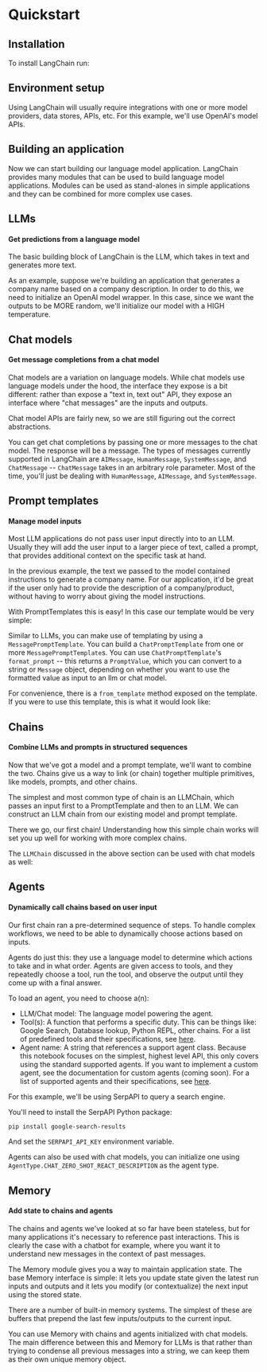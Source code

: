 # Quickstart

## Installation

To install LangChain run:


<Install/>

## Environment setup

Using LangChain will usually require integrations with one or more model providers, data stores, APIs, etc. For this example, we'll use OpenAI's model APIs.


<OpenAISetup/>

## Building an application

Now we can start building our language model application. LangChain provides many modules that can be used to build language model applications. Modules can be used as stand-alones in simple applications and they can be combined for more complex use cases.

## LLMs
#### Get predictions from a language model

The basic building block of LangChain is the LLM, which takes in text and generates more text.

As an example, suppose we're building an application that generates a company name based on a company description. In order to do this, we need to initialize an OpenAI model wrapper. In this case, since we want the outputs to be MORE random, we'll initialize our model with a HIGH temperature.


<LLM/>

## Chat models
#### Get message completions from a chat model

Chat models are a variation on language models. While chat models use language models under the hood, the interface they expose is a bit different: rather than expose a "text in, text out" API, they expose an interface where "chat messages" are the inputs and outputs.

Chat model APIs are fairly new, so we are still figuring out the correct abstractions.

You can get chat completions by passing one or more messages to the chat model. The response will be a message. The types of messages currently supported in LangChain are `AIMessage`, `HumanMessage`, `SystemMessage`, and `ChatMessage` -- `ChatMessage` takes in an arbitrary role parameter. Most of the time, you'll just be dealing with `HumanMessage`, `AIMessage`, and `SystemMessage`.


<ChatModel/>

## Prompt templates
#### Manage model inputs

Most LLM applications do not pass user input directly into to an LLM. Usually they will add the user input to a larger piece of text, called a prompt, that provides additional context on the specific task at hand.

In the previous example, the text we passed to the model contained instructions to generate a company name. For our application, it'd be great if the user only had to provide the description of a company/product, without having to worry about giving the model instructions.


<Tabs>
    <TabItem value="llms" label="LLMs" default>

With PromptTemplates this is easy! In this case our template would be very simple:

<PromptTemplateLLM/>
</TabItem>
<TabItem value="chat_models" label="Chat models">

Similar to LLMs, you can make use of templating by using a `MessagePromptTemplate`. You can build a `ChatPromptTemplate` from one or more `MessagePromptTemplate`s. You can use `ChatPromptTemplate`'s `format_prompt` -- this returns a `PromptValue`, which you can convert to a string or `Message` object, depending on whether you want to use the formatted value as input to an llm or chat model.

For convenience, there is a `from_template` method exposed on the template. If you were to use this template, this is what it would look like:

<PromptTemplateChatModel/>
    </TabItem>
</Tabs>

## Chains
#### Combine LLMs and prompts in structured sequences

Now that we've got a model and a prompt template, we'll want to combine the two. Chains give us a way to link (or chain) together multiple primitives, like models, prompts, and other chains.


<Tabs>
<TabItem value="llms" label="LLMs" default>

The simplest and most common type of chain is an LLMChain, which passes an input first to a PromptTemplate and then to an LLM. We can construct an LLM chain from our existing model and prompt template.

<ChainLLM/>

There we go, our first chain! Understanding how this simple chain works will set you up well for working with more complex chains.

</TabItem>
<TabItem value="chat_models" label="Chat models">

The `LLMChain` discussed in the above section can be used with chat models as well:

<ChainChatModel/>
</TabItem>
</Tabs>

## Agents
#### Dynamically call chains based on user input


Our first chain ran a pre-determined sequence of steps. To handle complex workflows, we need to be able to dynamically choose actions based on inputs.

Agents do just this: they use a language model to determine which actions to take and in what order. Agents are given access to tools, and they repeatedly choose a tool, run the tool, and observe the output until they come up with a final answer.

To load an agent, you need to choose a(n):
- LLM/Chat model: The language model powering the agent.
- Tool(s): A function that performs a specific duty. This can be things like: Google Search, Database lookup, Python REPL, other chains. For a list of predefined tools and their specifications, see [here](../modules/agents/tools/getting_started.md).
- Agent name: A string that references a support agent class. Because this notebook focuses on the simplest, highest level API, this only covers using the standard supported agents. If you want to implement a custom agent, see the documentation for custom agents (coming soon). For a list of supported agents and their specifications, see [here](../modules/agents.html).

For this example, we'll be using SerpAPI to query a search engine.

You'll need to install the SerpAPI Python package:

```bash
pip install google-search-results
```

And set the `SERPAPI_API_KEY` environment variable.

<Tabs>
<TabItem value="llms" label="LLMs" default>
<AgentLLM/>
</TabItem>
<TabItem value="chat_models" label="Chat models">

Agents can also be used with chat models, you can initialize one using `AgentType.CHAT_ZERO_SHOT_REACT_DESCRIPTION` as the agent type.

<AgentChatModel/>
</TabItem>
</Tabs>

## Memory
#### Add state to chains and agents

The chains and agents we've looked at so far have been stateless, but for many applications it's necessary to reference past interactions. This is clearly the case with a chatbot for example, where you want it to understand new messages in the context of past messages.

The Memory module gives you a way to maintain application state. The base Memory interface is simple: it lets you update state given the latest run inputs and outputs and it lets you modify (or contextualize) the next input using the stored state.

There are a number of built-in memory systems. The simplest of these are buffers that prepend the last few inputs/outputs to the current input.


<Tabs>
<TabItem value="llms" label="LLMs" default>

<MemoryLLM/>
</TabItem>
<TabItem value="chat_models" label="Chat models">

You can use Memory with chains and agents initialized with chat models. The main difference between this and Memory for LLMs is that rather than trying to condense all previous messages into a string, we can keep them as their own unique memory object.

<MemoryChatModel/>

</TabItem>
</Tabs>